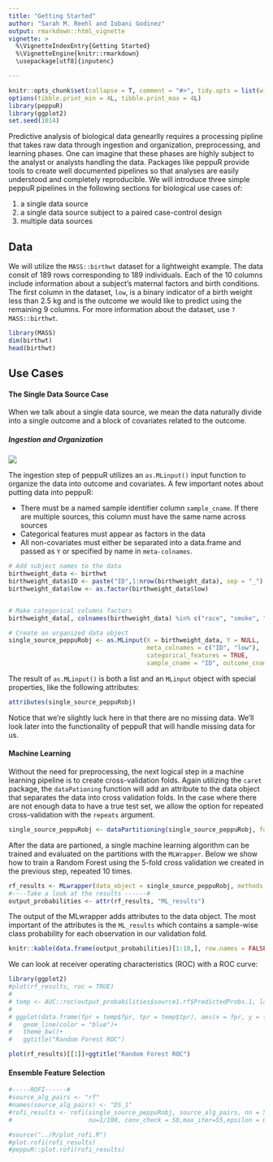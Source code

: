 ```yaml
---
title: "Getting Started"
author: "Sarah M. Reehl and Iobani Godinez"
output: rmarkdown::html_vignette
vignette: >
  %\VignetteIndexEntry{Getting Started}
  %\VignetteEngine{knitr::rmarkdown}
  \usepackage[utf8]{inputenc}

---
```


```r
knitr::opts_chunk$set(collapse = T, comment = "#>", tidy.opts = list(width.cutoff = 70))
options(tibble.print_min = 4L, tibble.print_max = 4L)
library(peppuR)
library(ggplot2)
set.seed(1014)
```

Predictive analysis of biological data genearlly requires a processing pipline that takes raw data through ingestion and organization, preprocessing, and learning phases. One can imagine that these phases are highly subject to the analyst or analysts handling the data. Packages like peppuR provide tools to create well documented pipelines so that analyses are easily understood and completely reproducible. We will introduce three simple peppuR pipelines in the following sections for biological use cases of:

1. a single data source 
2. a single data source subject to a paired case-control design
3. multiple data sources

## Data

We will utilize the `MASS::birthwt` dataset for a lightweight example. The data consit of 189 rows corresponding to 189 individuals. Each of the 10 columns include information about a subject's maternal factors and birth conditions. The first column in the dataset, `low`, is a binary indicator of a birth weight less than 2.5 kg and is the outcome we would like to predict using the remaining 9 columns. For more information about the dataset, use `?MASS::birthwt`. 

```r
library(MASS)
dim(birthwt)
head(birthwt)
```

## Use Cases
#### The Single Data Source Case
When we talk about a single data source, we mean the data naturally divide into a single outcome and a block of covariates related to the outcome.  

##### Ingestion and Organization
![](single_source.001.jpeg)

The ingestion step of peppuR utilizes an `as.MLinput()` input function to organize the data into outcome and covariates. A few important notes about putting data into peppuR:

* There must be a named sample identifier column `sample_cname`. If there are multiple sources, this column must have the same name across sources
* Categorical features must appear as factors in the data
* All non-covariates must either be separated into a data.frame and passed as `Y` or specified by name in `meta-colnames`.


```r
# Add subject names to the data
birthweight_data <- birthwt
birthweight_data$ID <- paste("ID",1:nrow(birthweight_data), sep = "_")
birthweight_data$low <- as.factor(birthweight_data$low)


# Make categorical columns factors
birthweight_data[, colnames(birthweight_data) %in% c("race", "smoke", "ht", "ui")] <- lapply(birthweight_data[, colnames(birthweight_data) %in% c("race", "smoke", "ht", "ui")], function(x) as.factor(x))

# Create an organized data object
single_source_peppuRobj <- as.MLinput(X = birthweight_data, Y = NULL, 
                                      meta_colnames = c("ID", "low"),
                                      categorical_features = TRUE,
                                      sample_cname = "ID", outcome_cname = "low")
```

The result of `as.MLinput()` is both a list and an `MLinput` object with special properties, like the following attributes:

```r
attributes(single_source_peppuRobj)
```

Notice that we're slightly luck here in that there are no missing data. We'll look later into the functionality of peppuR that will handle missing data for us.

#### Machine Learning

Without the need for preprocessing, the next logical step in a machine learning pipeline is to create cross-validation folds. Again utilizing the `caret` package, the `dataPationing` function will add an attribute to the data object that separates the data into cross validation folds. In the case where there are not enough data to have a true test set, we allow the option for repeated cross-validation with the `repeats` argument.

```r
single_source_peppuRobj <- dataPartitioning(single_source_peppuRobj, folds = 5, repeats = 10)
```

After the data are partioned, a single machine learning algorithm can be trained and evaluated on the partitions with the `MLWrapper`. Below we show how to train a Random Forest using the 5-fold cross validation we created in the previous step, repeated 10 times.


```r
rf_results <- MLwrapper(data_object = single_source_peppuRobj, methods = "rf")
#----Take a look at the results ------#
output_probabilities <- attr(rf_results, "ML_results")
```

The output of the MLwrapper adds attributes to the data object. The most important of the attributes is the `ML_results` which contains a sample-wise class probability for each observation in our validation fold. 

```r

knitr::kable(data.frame(output_probabilities)[1:10,], row.names = FALSE, align = 'l')
```

We can look at receiver operating characteristics (ROC) with a ROC curve:
```r
library(ggplot2)
#plot(rf_results, roc = TRUE)
# 
# temp <- AUC::roc(output_probabilities$source1.rf$PredictedProbs.1, labels = output_probabilities$source1.rf$Truth)
# 
# ggplot(data.frame(fpr = temp$fpr, tpr = temp$tpr), aes(x = fpr, y = tpr))+
#   geom_line(color = "blue")+
#   theme_bw()+
#   ggtitle("Random Forest ROC")

plot(rf_results)[[1]]+ggtitle("Random Forest ROC")

```

#### Ensemble Feature Selection

```r
#-----ROFI------#
#source_alg_pairs <- "rf"
#names(source_alg_pairs) <- "DS_1"
#rofi_results <- rofi(single_source_peppuRobj, source_alg_pairs, nn = 5, f_prob=0.4 ,
#                     nu=1/100, conv_check = 50,max_iter=55,epsilon = 0.01, after_conv_checks =2)
```

```r
#source("../R/plot_rofi.R")
#plot.rofi(rofi_results)
#peppuR::plot.rofi(rofi_results)
```

